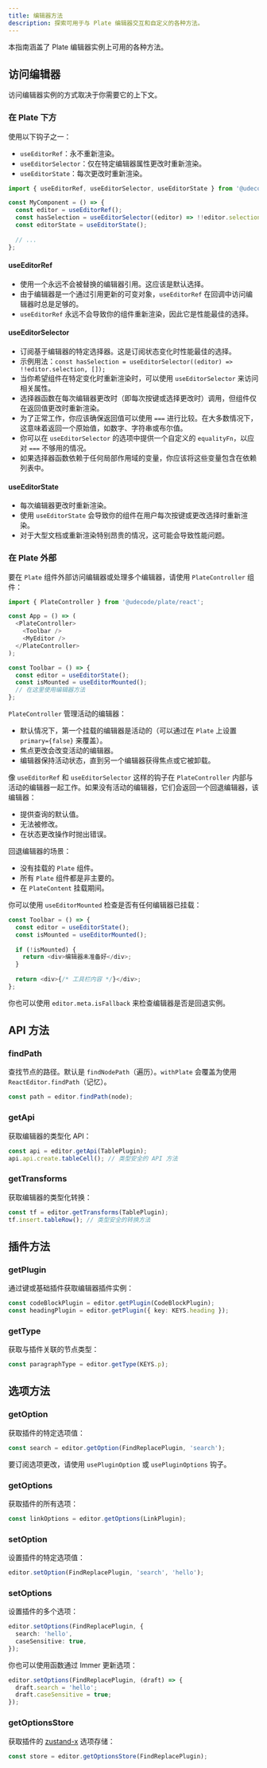 ```yaml
---
title: 编辑器方法
description: 探索可用于与 Plate 编辑器交互和自定义的各种方法。
---
```


本指南涵盖了 Plate 编辑器实例上可用的各种方法。

## 访问编辑器

访问编辑器实例的方式取决于你需要它的上下文。

### 在 Plate 下方

使用以下钩子之一：

- `useEditorRef`：永不重新渲染。
- `useEditorSelector`：仅在特定编辑器属性更改时重新渲染。
- `useEditorState`：每次更改时重新渲染。

```ts
import { useEditorRef, useEditorSelector, useEditorState } from '@udecode/plate/react';

const MyComponent = () => {
  const editor = useEditorRef();
  const hasSelection = useEditorSelector((editor) => !!editor.selection, []);
  const editorState = useEditorState();
  
  // ...
};
```

#### useEditorRef

- 使用一个永远不会被替换的编辑器引用。这应该是默认选择。
- 由于编辑器是一个通过引用更新的可变对象，`useEditorRef` 在回调中访问编辑器时总是足够的。
- `useEditorRef` 永远不会导致你的组件重新渲染，因此它是性能最佳的选择。

#### useEditorSelector

- 订阅基于编辑器的特定选择器。这是订阅状态变化时性能最佳的选择。
- 示例用法：`const hasSelection = useEditorSelector((editor) => !!editor.selection, []);`
- 当你希望组件在特定变化时重新渲染时，可以使用 `useEditorSelector` 来访问相关属性。
- 选择器函数在每次编辑器更改时（即每次按键或选择更改时）调用，但组件仅在返回值更改时重新渲染。
- 为了正常工作，你应该确保返回值可以使用 `===` 进行比较。在大多数情况下，这意味着返回一个原始值，如数字、字符串或布尔值。
- 你可以在 `useEditorSelector` 的选项中提供一个自定义的 `equalityFn`，以应对 `===` 不够用的情况。
- 如果选择器函数依赖于任何局部作用域的变量，你应该将这些变量包含在依赖列表中。

#### useEditorState

- 每次编辑器更改时重新渲染。
- 使用 `useEditorState` 会导致你的组件在用户每次按键或更改选择时重新渲染。
- 对于大型文档或重新渲染特别昂贵的情况，这可能会导致性能问题。

### 在 Plate 外部

要在 `Plate` 组件外部访问编辑器或处理多个编辑器，请使用 `PlateController` 组件：

```ts
import { PlateController } from '@udecode/plate/react';

const App = () => (
  <PlateController>
    <Toolbar />
    <MyEditor />
  </PlateController>
);

const Toolbar = () => {
  const editor = useEditorState();
  const isMounted = useEditorMounted();
  // 在这里使用编辑器方法
};
```

`PlateController` 管理活动的编辑器：
- 默认情况下，第一个挂载的编辑器是活动的（可以通过在 `Plate` 上设置 `primary={false}` 来覆盖）。
- 焦点更改会改变活动的编辑器。
- 编辑器保持活动状态，直到另一个编辑器获得焦点或它被卸载。

像 `useEditorRef` 和 `useEditorSelector` 这样的钩子在 `PlateController` 内部与活动的编辑器一起工作。如果没有活动的编辑器，它们会返回一个回退编辑器，该编辑器：
- 提供查询的默认值。
- 无法被修改。
- 在状态更改操作时抛出错误。

回退编辑器的场景：
- 没有挂载的 `Plate` 组件。
- 所有 `Plate` 组件都是非主要的。
- 在 `PlateContent` 挂载期间。

你可以使用 `useEditorMounted` 检查是否有任何编辑器已挂载：

```ts
const Toolbar = () => {
  const editor = useEditorState();
  const isMounted = useEditorMounted();
  
  if (!isMounted) {
    return <div>编辑器未准备好</div>;
  }
  
  return <div>{/* 工具栏内容 */}</div>;
};
```

你也可以使用 `editor.meta.isFallback` 来检查编辑器是否是回退实例。

## API 方法

### findPath

查找节点的路径。默认是 `findNodePath`（遍历）。`withPlate` 会覆盖为使用 `ReactEditor.findPath`（记忆）。

```ts
const path = editor.findPath(node);
```

### getApi

获取编辑器的类型化 API：

```ts
const api = editor.getApi(TablePlugin);
api.api.create.tableCell(); // 类型安全的 API 方法
```

### getTransforms

获取编辑器的类型化转换：

```ts
const tf = editor.getTransforms(TablePlugin);
tf.insert.tableRow(); // 类型安全的转换方法
```

## 插件方法

### getPlugin

通过键或基础插件获取编辑器插件实例：

```ts
const codeBlockPlugin = editor.getPlugin(CodeBlockPlugin);
const headingPlugin = editor.getPlugin({ key: KEYS.heading });
```

### getType

获取与插件关联的节点类型：

```ts
const paragraphType = editor.getType(KEYS.p);
```

## 选项方法

### getOption

获取插件的特定选项值：

```ts
const search = editor.getOption(FindReplacePlugin, 'search');
```

要订阅选项更改，请使用 `usePluginOption` 或 `usePluginOptions` 钩子。

### getOptions

获取插件的所有选项：

```ts
const linkOptions = editor.getOptions(LinkPlugin);
```

### setOption

设置插件的特定选项值：

```ts
editor.setOption(FindReplacePlugin, 'search', 'hello');
```

### setOptions

设置插件的多个选项：

```ts
editor.setOptions(FindReplacePlugin, {
  search: 'hello',
  caseSensitive: true,
});
```

你也可以使用函数通过 Immer 更新选项：

```ts
editor.setOptions(FindReplacePlugin, (draft) => {
  draft.search = 'hello';
  draft.caseSensitive = true;
});
```

### getOptionsStore

获取插件的 [zustand-x](https://github.com/udecode/zustand-x) 选项存储：

```ts
const store = editor.getOptionsStore(FindReplacePlugin);
```
